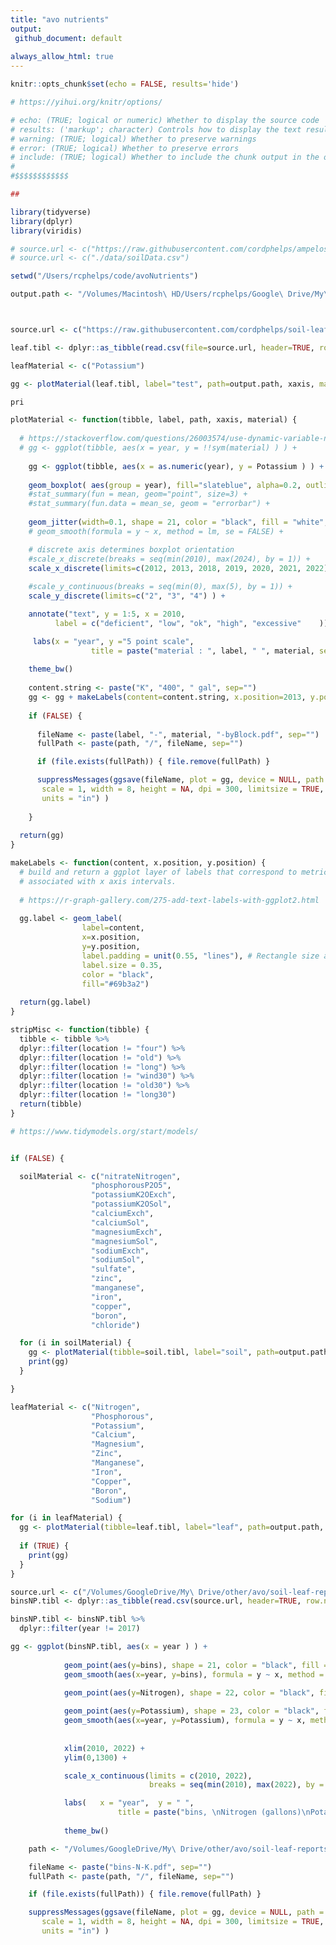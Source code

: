 ```yaml
---
title: "avo nutrients"
output: 
 github_document: default
 
always_allow_html: true
---
```





```r
knitr::opts_chunk$set(echo = FALSE, results='hide')

# https://yihui.org/knitr/options/

# echo: (TRUE; logical or numeric) Whether to display the source code
# results: ('markup'; character) Controls how to display the text results.
# warning: (TRUE; logical) Whether to preserve warnings
# error: (TRUE; logical) Whether to preserve errors
# include: (TRUE; logical) Whether to include the chunk output in the output document.
# 
#$$$$$$$$$$$$
```

```r
##

library(tidyverse)
library(dplyr)
library(viridis)

# source.url <- c("https://raw.githubusercontent.com/cordphelps/ampelos/master/data/bugs.csv")
# source.url <- c("./data/soilData.csv")

setwd("/Users/rcphelps/code/avoNutrients")

output.path <- "/Volumes/Macintosh\ HD/Users/rcphelps/Google\ Drive/My\ Drive/other/avo/soil-leaf-reports/soil-leaf-data/output"



source.url <- c("https://raw.githubusercontent.com/cordphelps/soil-leaf-reports/master/dataCSV/leafData.csv")

leaf.tibl <- dplyr::as_tibble(read.csv(file=source.url, header=TRUE, row.names=NULL))

leafMaterial <- c("Potassium")

gg <- plotMaterial(leaf.tibl, label="test", path=output.path, xaxis, material=leafMaterial)

pri

```


```r

plotMaterial <- function(tibble, label, path, xaxis, material) {
  
  # https://stackoverflow.com/questions/26003574/use-dynamic-variable-names-in-dplyr
  # gg <- ggplot(tibble, aes(x = year, y = !!sym(material) ) ) + 
  
    gg <- ggplot(tibble, aes(x = as.numeric(year), y = Potassium ) ) +
      
    geom_boxplot( aes(group = year), fill="slateblue", alpha=0.2, outlier.shape=1) + 
    #stat_summary(fun = mean, geom="point", size=3) + 
    #stat_summary(fun.data = mean_se, geom = "errorbar") +
    
    geom_jitter(width=0.1, shape = 21, color = "black", fill = "white", size = 3) + 
    # geom_smooth(formula = y ~ x, method = lm, se = FALSE) +

    # discrete axis determines boxplot orientation
    #scale_x_discrete(breaks = seq(min(2010), max(2024), by = 1)) +
    scale_x_discrete(limits=c(2012, 2013, 2018, 2019, 2020, 2021, 2022)) +
      
    #scale_y_continuous(breaks = seq(min(0), max(5), by = 1)) +
    scale_y_discrete(limits=c("2", "3", "4") ) +

    annotate("text", y = 1:5, x = 2010, 
          label = c("deficient", "low", "ok", "high", "excessive"    )) +

  	 labs(x = "year", y ="5 point scale", 
 				  title = paste("material : ", label, " ", material, sep="")) +
    
    theme_bw() 
    
    content.string <- paste("K", "400", " gal", sep="")
    gg <- gg + makeLabels(content=content.string, x.position=2013, y.position = 4)
      
    if (FALSE) {
      
      fileName <- paste(label, "-", material, "-byBlock.pdf", sep="")
      fullPath <- paste(path, "/", fileName, sep="")

      if (file.exists(fullPath)) { file.remove(fullPath) }

      suppressMessages(ggsave(fileName, plot = gg, device = NULL, path = path,
       scale = 1, width = 8, height = NA, dpi = 300, limitsize = TRUE,
       units = "in") )
      
    }
  
  return(gg)
}

makeLabels <- function(content, x.position, y.position) {
  # build and return a ggplot layer of labels that correspond to metrics
  # associated with x axis intervals.
  
  # https://r-graph-gallery.com/275-add-text-labels-with-ggplot2.html
  
  gg.label <- geom_label(
                label=content, 
                x=x.position,
                y=y.position,
                label.padding = unit(0.55, "lines"), # Rectangle size around label
                label.size = 0.35,
                color = "black",
                fill="#69b3a2")
    
  return(gg.label)
}

stripMisc <- function(tibble) {
  tibble <- tibble %>% 
  dplyr::filter(location != "four") %>% 
  dplyr::filter(location != "old") %>% 
  dplyr::filter(location != "long") %>% 
  dplyr::filter(location != "wind30") %>% 
  dplyr::filter(location != "old30") %>% 
  dplyr::filter(location != "long30")
  return(tibble)
}

```

```r

# https://www.tidymodels.org/start/models/


if (FALSE) {

  soilMaterial <- c("nitrateNitrogen",
                  "phosphorousP2O5",
                  "potassiumK2OExch",
                  "potassiumK2OSol",
                  "calciumExch",
                  "calciumSol",
                  "magnesiumExch",
                  "magnesiumSol",
                  "sodiumExch",
                  "sodiumSol",
                  "sulfate",
                  "zinc",
                  "manganese",
                  "iron",
                  "copper",
                  "boron",
                  "chloride")

  for (i in soilMaterial) {
    gg <- plotMaterial(tibble=soil.tibl, label="soil", path=output.path, xaxis="year", material=i)
    print(gg)
  }

}

leafMaterial <- c("Nitrogen",
                  "Phosphorous",
                  "Potassium",
                  "Calcium",
                  "Magnesium",
                  "Zinc",
                  "Manganese",
                  "Iron",
                  "Copper",
                  "Boron",
                  "Sodium")

for (i in leafMaterial) {
  gg <- plotMaterial(tibble=leaf.tibl, label="leaf", path=output.path, xaxis="year", material=i)
  
  if (TRUE) {
    print(gg)
  }
}


```

```r

source.url <- c("/Volumes/GoogleDrive/My\ Drive/other/avo/soil-leaf-reports/soil-leaf-data/dataCSV/binsNitrogenPotassium.csv")
binsNP.tibl <- dplyr::as_tibble(read.csv(source.url, header=TRUE, row.names=NULL))

binsNP.tibl <- binsNP.tibl %>% 
  dplyr::filter(year != 2017)

gg <- ggplot(binsNP.tibl, aes(x = year ) ) + 
    
            geom_point(aes(y=bins), shape = 21, color = "black", fill = "white", size = 3) + 
            geom_smooth(aes(x=year, y=bins), formula = y ~ x, method = loess, se=F, size=1) +
  
            geom_point(aes(y=Nitrogen), shape = 22, color = "black", fill = "green", size = 3) +              geom_smooth(aes(x=year, y=Nitrogen), formula = y ~ x, method = loess, se=F, size=1) +

            geom_point(aes(y=Potassium), shape = 23, color = "black", fill = "blue", size = 3) + 
            geom_smooth(aes(x=year, y=Potassium), formula = y ~ x, method = loess, se=F, size=1) +
              
              
            xlim(2010, 2022) +
            ylim(0,1300) +

            scale_x_continuous(limits = c(2010, 2022), 
                               breaks = seq(min(2010), max(2022), by = 1)) +

  	        labs(	x = "year",  y = " ",
 					    title = paste("bins, \nNitrogen (gallons)\nPotassium (gallons)\n(ignore 2017)", sep="")) +
    
            theme_bw() 

    path <- "/Volumes/GoogleDrive/My\ Drive/other/avo/soil-leaf-reports/soil-leaf-data/output"

    fileName <- paste("bins-N-K.pdf", sep="")
    fullPath <- paste(path, "/", fileName, sep="")

    if (file.exists(fullPath)) { file.remove(fullPath) }

    suppressMessages(ggsave(fileName, plot = gg, device = NULL, path = path,
       scale = 1, width = 8, height = NA, dpi = 300, limitsize = TRUE,
       units = "in") )


```

